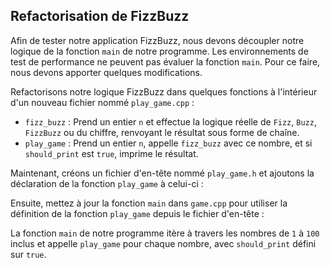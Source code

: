 
## Refactorisation de FizzBuzz

Afin de tester notre application FizzBuzz,
nous devons découpler notre logique de la fonction `main` de notre programme.
Les environnements de test de performance ne peuvent pas évaluer la fonction `main`.
Pour ce faire, nous devons apporter quelques modifications.

Refactorisons notre logique FizzBuzz dans quelques fonctions
à l'intérieur d'un nouveau fichier nommé `play_game.cpp` :

<FizzBuzzRefactorCode />

- `fizz_buzz` : Prend un entier `n` et effectue la logique réelle de `Fizz`, `Buzz`, `FizzBuzz` ou du chiffre, renvoyant le résultat sous forme de chaîne.
- `play_game` : Prend un entier `n`, appelle `fizz_buzz` avec ce nombre, et si `should_print` est `true`, imprime le résultat.

Maintenant, créons un fichier d'en-tête nommé `play_game.h` et ajoutons la déclaration de la fonction `play_game` à celui-ci :

<FizzBuzzHeaderCode />

Ensuite, mettez à jour la fonction `main` dans `game.cpp` pour utiliser la définition de la fonction `play_game` depuis le fichier d'en-tête :

<PlayGameCode />

La fonction `main` de notre programme itère à travers les nombres de `1` à `100` inclus et appelle `play_game` pour chaque nombre, avec `should_print` défini sur `true`.